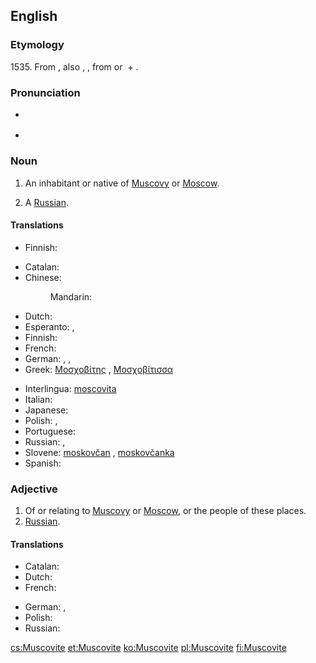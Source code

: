 {{also|muscovite}}
==English==

===Etymology===
1535.  From {{etyl|la|en}} {{term|Moscovita||resident of Moscow or Muscovy, Russian|lang=la}}, also {{term|Muscovita|lang=la}}, {{term|Moschovita|lang=la}}, from {{term|Moscovia|lang=la}} or {{term|Muscovia||Muscovy|lang=la}} + {{term|-ita|lang=la}}.

===Pronunciation===
* {{a|UK}} {{IPA|/ˈmʌs.kəˌvaɪt/}}
* {{audio|en-us-Muscovite.ogg|Audio (US)}}

===Noun===
{{en-noun}}

# An inhabitant or native of [[Muscovy]] or [[Moscow]].
# {{context|archaic|lang=en}} A [[Russian]].

====Translations====
{{trans-top|resident of Muscovy}}
* Finnish: {{t+|fi|moskoviitti}}
{{trans-mid}}
{{trans-bottom}}

{{trans-top|resident of Moscow}}
* Catalan: {{t|ca|moscovita|m|f}}
* Chinese:
*: Mandarin: {{t|cmn|莫斯科人|tr=Mòsīkē rén|sc=Hani}}
* Dutch: {{t+|nl|Moskoviet|m}}
* Esperanto: {{t|eo|moskvano}} {{qualifier|man or woman}}, {{t|eo|moskvanino}} {{qualifier|woman}}
* Finnish: {{t+|fi|moskovalainen}}
* French: {{t+|fr|Moscovite|m|f}}
* German: {{t+|de|Moskauer|m}},  {{t+|de|Moskowiter|m}}, {{t+|de|Moskauerin|f}}
* Greek: [[Μοσχοβίτης]] {{g|m}}, [[Μοσχοβίτισσα]] {{g|f}}
{{trans-mid}}
* Interlingua: [[moscovita]] {{g|m|f}}
* Italian: {{t|it|moscovita|m|f}}
* Japanese: {{t|ja|モスクワ人|tr=Mosukuwa-jin|sc=Jpan}}
* Polish: {{t+|pl|moskwianin|m}}, {{t+|pl|moskwianka|f}}
* Portuguese: {{t+|pt|moscovita|m|f}}
* Russian: {{t+|ru|москвич|m|tr=moskvíč}}, {{t+|ru|москвичка|f|tr=moskvíčka}}
* Slovene: [[moskovčan]] {{g|m}}, [[moskovčanka]] {{g|f}}
* Spanish: {{t+|es|moscovita|m|f}}
{{trans-bottom}}

===Adjective===
{{en-adj}}

# Of or relating to [[Muscovy]] or [[Moscow]], or the people of these places.
# [[Russian]].

====Translations====
{{trans-top|Relating to Moscow}}
* Catalan: {{t|ca|moscovita}}
* Dutch: {{t+|nl|Moskovitisch}}
* French: {{t+|fr|moscovite}}
{{trans-mid}}
* German: {{t|de|moskowitisch}}, {{t+|de|Moskauer}}
* Polish: {{t+|pl|moskiewski}}
* Russian: {{t+|ru|московский|tr=moskóvskij|sc=Cyrl}}
{{trans-bottom}}

[[cs:Muscovite]]
[[et:Muscovite]]
[[ko:Muscovite]]
[[pl:Muscovite]]
[[fi:Muscovite]]